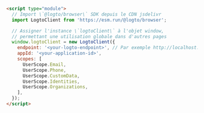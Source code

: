 ```html
<script type="module">
  // Import \`@logto/browser\` SDK depuis le CDN jsdelivr
  import LogtoClient from 'https://esm.run/@logto/browser';

  // Assigner l'instance \`logtoClient\` à l'objet window,
  // permettant une utilisation globale dans d'autres pages
  window.logtoClient = new LogtoClient({
    endpoint: '<your-logto-endpoint>', // Par exemple http://localhost:3001
    appId: '<your-application-id>',
    scopes: [
      UserScope.Email,
      UserScope.Phone,
      UserScope.CustomData,
      UserScope.Identities,
      UserScope.Organizations,
    ],
  });
</script>
```
